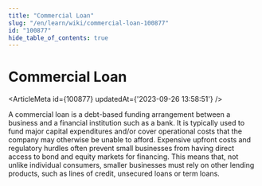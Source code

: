 ```yaml
---
title: "Commercial Loan"
slug: "/en/learn/wiki/commercial-loan-100877"
id: "100877"
hide_table_of_contents: true
---
```



# Commercial Loan

<ArticleMeta id={100877} updatedAt={'2023-09-26 13:58:51'} />
<div className='border-solid border-b border-t-0 my-4 border-[var(--ifm-color-gray-300)]' />

A commercial loan is a debt-based funding arrangement between a business and a financial institution such as a bank. It is typically used to fund major capital expenditures and/or cover operational costs that the company may otherwise be unable to afford. Expensive upfront costs and regulatory hurdles often prevent small businesses from having direct access to bond and equity markets for financing. This means that, not unlike individual consumers, smaller businesses must rely on other lending products, such as lines of credit, unsecured loans or term loans.
